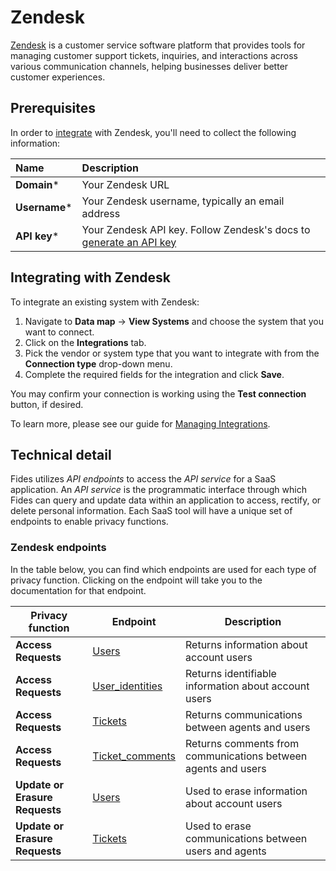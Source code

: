 # Zendesk
[Zendesk](https://www.zendesk.com/) is a customer service software platform that provides tools for managing customer support tickets, inquiries, and interactions across various communication channels, helping businesses deliver better customer experiences.

## Prerequisites

In order to [integrate](../) with Zendesk, you'll need to collect the following information:

| Name                       | Description                                                                                                                             |
| :------------------------- | :-------------------------------------------------------------------------------------------------------------------------------------- |
| **Domain***                | Your Zendesk URL |
| **Username***                | Your Zendesk username, typically an email address |
| **API key***               | Your Zendesk API key. Follow Zendesk's docs to [generate an API key](https://support.zendesk.com/hc/en-us/articles/4408889192858-Generating-a-new-API-token#:~:text=To%20generate%20an%20API%20token,be%20enabled%20in%20your%20account.&text=an%20API%20token-,In%20Admin%20Center%2C%20click%20Apps%20and%20integrations%20in%20the%20sidebar,token%20is%20generated%20and%20displayed) |


## Integrating with Zendesk
To integrate an existing system with Zendesk:

1. Navigate to **Data map** → **View Systems** and choose the system that you want to connect.
2. Click on the **Integrations** tab.
3. Pick the vendor or system type that you want to integrate with from the **Connection type** drop-down menu.
4. Complete the required fields for the integration and click **Save**. 

You may confirm your connection is working using the **Test connection** button, if desired.

To learn more, please see our guide for [Managing Integrations](/user-guides/integrations/manage-integrations).

## Technical detail 

Fides utilizes _API endpoints_ to access the _API service_ for a SaaS application. An _API service_ is the programmatic interface through which Fides can query and update data within an application to access, rectify, or delete personal information. Each SaaS tool will have a unique set of endpoints to enable privacy functions. 

### Zendesk endpoints
In the table below, you can find which endpoints are used for each type of privacy function. Clicking on the endpoint will take you to the documentation for that endpoint.

| Privacy function | Endpoint | Description |
|----|----|----|
| **Access Requests**            | [Users](https://developer.zendesk.com/api-reference/sales-crm/resources/users/) | Returns information about account users |
| **Access Requests**            | [User_identities](https://developer.zendesk.com/api-reference/ticketing/users/user_identities/) | Returns identifiable information about account users |
| **Access Requests**            | [Tickets](https://developer.zendesk.com/api-reference/ticketing/tickets/tickets/) | Returns communications between agents and users |
| **Access Requests**            | [Ticket_comments](https://developer.zendesk.com/api-reference/ticketing/tickets/ticket_comments/) | Returns comments from communications between agents and users |
| **Update or Erasure Requests** | [Users](https://developer.zendesk.com/api-reference/ticketing/users/users/#delete-user) | Used to erase information about account users |
| **Update or Erasure Requests** | [Tickets](https://developer.zendesk.com/api-reference/ticketing/tickets/tickets/) | Used to erase communications between users and agents |




